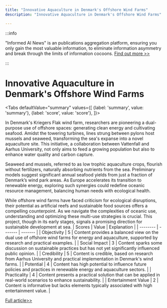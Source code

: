 ```yaml
---
title: "Innovative Aquaculture in Denmark's Offshore Wind Farms"
description: "Innovative Aquaculture in Denmark's Offshore Wind Farms"

---
```



:::info

"Informed AI News" is an publications aggregation platform, ensuring you only gain the most valuable information, to eliminate information asymmetry and break through the limits of information cocoons.  [Find out more >>](/)

:::

# Innovative Aquaculture in Denmark's Offshore Wind Farms


<Tabs
	defaultValue="summary"
	values={[
	{label: 'summary', value: 'summary'},
	{label: 'score', value: 'score'},
]}>
<TabItem value="summary">


In Denmark's Kriegers Flak wind farm, researchers are pioneering a dual-purpose use of offshore spaces: generating clean energy and cultivating seafood. Amidst the towering turbines, lines strung between pylons host mussels and seaweed, transforming the sea's expanse into a novel aquaculture site. This initiative, a collaboration between Vattenfall and Aarhus University, not only aims to feed a growing population but also to enhance water quality and carbon capture.

Seaweed and mussels, referred to as low trophic aquaculture crops, flourish without fertilizers, naturally absorbing nutrients from the sea. Preliminary models suggest significant annual seafood yields from just a fraction of Denmark’s wind park areas. As Europe accelerates its transition to renewable energy, exploring such synergies could redefine oceanic resource management, balancing human needs with ecological health.

While offshore wind farms have faced criticism for ecological disruptions, their potential as artificial reefs and sustainable food sources offers a compelling counterpoint. As we navigate the complexities of oceanic use, understanding and optimizing these multi-use strategies is crucial. This project, though in its early stages, signals a promising direction for sustainable development at sea.
</TabItem>
<TabItem value="score">
	| Scores     | Value   | Explanation |
	| -------- | ------- | ------- |
	| Objectivity  | 5    | Content provides a balanced view on the dual use of offshore wind farms for energy and aquaculture, supported by research and practical examples.    |
	| Social Impact | 3     | Content sparks some discussion on sustainable practices but has not yet significantly influenced public opinion.    |
	| Credibility    | 5    | Content is credible, based on research from Aarhus University and practical implementation in Denmark's wind farms.    |
	| Potential    | 4    | Content has high potential to influence future policies and practices in renewable energy and aquaculture sectors.    |
	| Practicality    | 4    | Content presents a practical solution that can be applied in real-world scenarios to enhance sustainability.    |
	| Entertainment Value    | 2    | Content is informative but lacks elements typically associated with high entertainment value.    |
</TabItem>
</Tabs>

[Full article>>](https://apnews.com/article/denmark-offshore-wind-farm-seafood-seaweed-de4ba2917ab54939b2b06102679be4b9)
